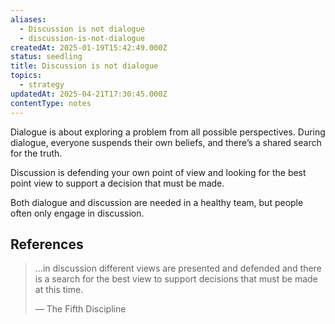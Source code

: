 ```yaml
---
aliases:
  - Discussion is not dialogue
  - discussion-is-not-dialogue
createdAt: 2025-01-19T15:42:49.000Z
status: seedling
title: Discussion is not dialogue
topics:
  - strategy
updatedAt: 2025-04-21T17:30:45.000Z
contentType: notes
---
```

Dialogue is about exploring a problem from all possible perspectives. During dialogue, everyone suspends their own beliefs, and there’s a shared search for the truth.

Discussion is defending your own point of view and looking for the best point view to support a decision that must be made.

Both dialogue and discussion are needed in a healthy team, but people often only engage in discussion.

## References

> …in discussion different views are presented and defended and there is a search for the best view to support decisions that must be made at this time.
>
> — The Fifth Discipline
